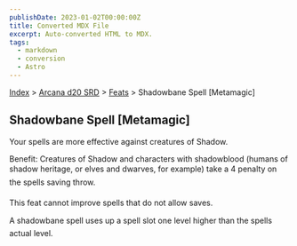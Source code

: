 ```yaml
---
publishDate: 2023-01-02T00:00:00Z
title: Converted MDX File
excerpt: Auto-converted HTML to MDX.
tags:
  - markdown
  - conversion
  - Astro
---
```






[Index](-index) > [Arcana d20 SRD](arcana-d20-srd-index) > [Feats](arcana-d20-srd-feats-index) > Shadowbane Spell [Metamagic]




## Shadowbane Spell [Metamagic]


Your spells are more effective against creatures of Shadow.


Benefit: Creatures of Shadow and characters with shadowblood (humans of shadow heritage, or elves and dwarves, for example) take a 4 penalty on the spells saving throw.


This feat cannot improve spells that do not allow saves.


A shadowbane spell uses up a spell slot one level higher than the spells actual level.



